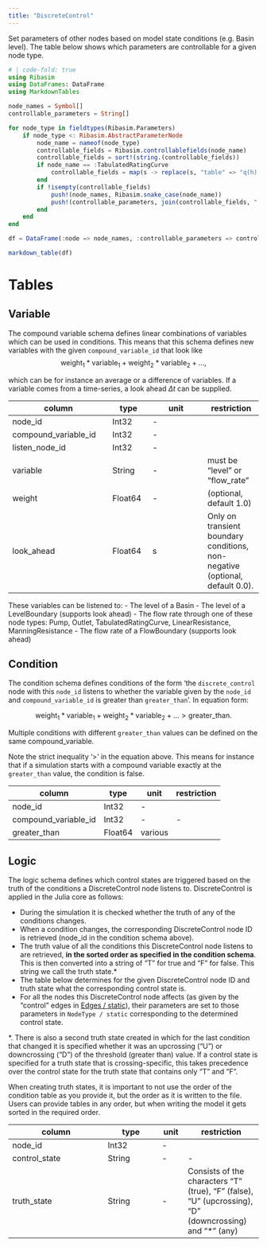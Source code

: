 ```yaml
---
title: "DiscreteControl"
---
```


Set parameters of other nodes based on model state conditions (e.g. Basin level).
The table below shows which parameters are controllable for a given node type.

```julia
# | code-fold: true
using Ribasim
using DataFrames: DataFrame
using MarkdownTables

node_names = Symbol[]
controllable_parameters = String[]

for node_type in fieldtypes(Ribasim.Parameters)
    if node_type <: Ribasim.AbstractParameterNode
        node_name = nameof(node_type)
        controllable_fields = Ribasim.controllablefields(node_name)
        controllable_fields = sort!(string.(controllable_fields))
        if node_name == :TabulatedRatingCurve
            controllable_fields = map(s -> replace(s, "table" => "q(h) relationship (given by level, flow_rate)"), controllable_fields)
        end
        if !isempty(controllable_fields)
            push!(node_names, Ribasim.snake_case(node_name))
            push!(controllable_parameters, join(controllable_fields, ", "))
        end
    end
end

df = DataFrame(:node => node_names, :controllable_parameters => controllable_parameters)

markdown_table(df)
```

# Tables

## Variable

The compound variable schema defines linear combinations of variables which can be used in conditions. This means that
this schema defines new variables with the given `compound_variable_id` that look like
$$
\text{weight}_1 * \text{variable}_1 + \text{weight}_2 * \text{variable}_2 + \ldots,
$$

which can be for instance an average or a difference of variables. If a variable comes from a time-series, a look ahead $\Delta t$ can be supplied.

column               | type     | unit       | restriction
-------------------- | -------- | -----------| -----------
node_id              | Int32    | -          |
compound_variable_id | Int32    | -          |
listen_node_id       | Int32    | -          |
variable             | String   | -          | must be "level" or "flow_rate"
weight               | Float64  | -          | (optional, default 1.0)
look_ahead           | Float64  | $\text{s}$ | Only on transient boundary conditions, non-negative (optional, default 0.0).

These variables can be listened to:
- The level of a Basin
- The level of a LevelBoundary (supports look ahead)
- The flow rate through one of these node types: Pump, Outlet, TabulatedRatingCurve, LinearResistance, ManningResistance
- The flow rate of a FlowBoundary (supports look ahead)

## Condition

The condition schema defines conditions of the form 'the `discrete_control` node with this `node_id` listens to whether the variable given by the `node_id` and `compound_variable_id` is greater than `greater_than`'. In equation form:

$$
    \text{weight}_1 * \text{variable}_1 + \text{weight}_2 * \text{variable}_2 + \ldots > \text{greater\_than}.
$$

Multiple conditions with different `greater_than` values can be defined on the same compound_variable.

Note the strict inequality '$>$' in the equation above. This means for instance that if a simulation starts with a compound variable exactly at the `greater_than` value, the condition is false.

column               | type     | unit    | restriction
-------------------- | -------- | ------- | -----------
node_id              | Int32    | -       |
compound_variable_id | Int32    | -       | -
greater_than         | Float64  | various |

## Logic

The logic schema defines which control states are triggered based on the truth of the conditions a DiscreteControl node listens to.
DiscreteControl is applied in the Julia core as follows:

- During the simulation it is checked whether the truth of any of the conditions changes.
- When a condition changes, the corresponding DiscreteControl node ID is retrieved (node_id in the condition schema above).
- The truth value of all the conditions this DiscreteControl node listens to are retrieved, **in the sorted order as specified in the condition schema**. This is then converted into a string of "T" for true and "F" for false. This string we call the truth state.*
- The table below determines for the given DiscreteControl node ID and truth state what the corresponding control state is.
- For all the nodes this DiscreteControl node affects (as given by the "control" edges in [Edges / static](/reference/usage.qmd#edge)), their parameters are set to those parameters in `NodeType / static` corresponding to the determined control state.

*.  There is also a second truth state created in which for the last condition that changed it is specified whether it was an upcrossing ("U") or downcrossing ("D") of the threshold (greater than) value. If a control state is specified for a truth state that is crossing-specific, this takes precedence over the control state for the truth state that contains only "T" and "F".

:::{.callout-note}
When creating truth states, it is important to not use the order of the condition table as you provide it, but the order as it is written to the file.
Users can provide tables in any order, but when writing the model it gets sorted in the required order.
:::

column         | type     | unit | restriction
-------------- | -------- | ---- | -----------
node_id        | Int32    | -    |
control_state  | String   | -    | -
truth_state    | String   | -    | Consists of the characters "T" (true), "F" (false), "U" (upcrossing), "D" (downcrossing) and "*" (any)

